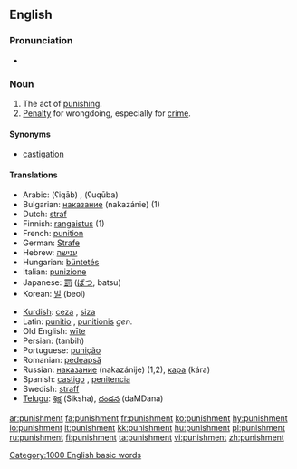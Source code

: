 {{wikipedia}}

==English==

===Pronunciation===
*{{audio|en-us-punishment.ogg|Audio (US)}}

===Noun===
{{en-noun}}

# The act of [[punish|punishing]].
# [[penalty|Penalty]] for wrongdoing, especially for [[crime]].

====Synonyms====
*[[castigation]]

====Translations====
{{top}}
*Arabic: {{ARchar|[[عقاب]]}} (ʕiqāb) {{m}}, {{ARchar|[[عقوبة]]}} (ʕuqūba) {{f}}
*Bulgarian: [[наказание]] (nakazánie) {{n}} (1)
*Dutch: [[straf]] {{f}}
*Finnish: [[rangaistus]] (1)
*French: [[punition]] {{f}}
*German: [[Strafe]] {{f}}
*Hebrew: [[ענישה]] {{f}}
*Hungarian: [[büntetés]]
*Italian: [[punizione]] {{f}}
*Japanese: [[罰]] ([[ばつ]], batsu)
*Korean: [[벌]] (beol)
{{mid}}
*[[Kurdish]]: [[ceza]] {{m}}, [[siza]] {{m}}
*Latin: [[punitio]] {{f}}, [[punitionis]] ''gen.''
*Old English: [[wite|wīte]] {{n}}
*Persian: {{FAchar|[[تنبیه]]}} (tanbih)
*Portuguese: [[punição]] {{f}}
*Romanian: [[pedeapsă]] {{f}}
*Russian: [[наказание]] (nakazánije) {{n}} (1,2), [[кара]] (kára) {{f}}
*Spanish: [[castigo]] {{m}}, [[penitencia]] {{f}}
*Swedish: [[straff]] {{c}}
*[[Telugu]]: [[శిక్ష]] (Siksha), [[దండన]] (daMDana)
{{bottom}}

[[Category:1000 English basic words]]

[[ar:punishment]]
[[fa:punishment]]
[[fr:punishment]]
[[ko:punishment]]
[[hy:punishment]]
[[io:punishment]]
[[it:punishment]]
[[kk:punishment]]
[[hu:punishment]]
[[pl:punishment]]
[[ru:punishment]]
[[fi:punishment]]
[[ta:punishment]]
[[vi:punishment]]
[[zh:punishment]]
